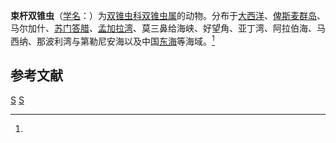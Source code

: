{{Speciesbox
| taxon = Diploconus fasces
| binomial_authority = ([[恩斯特·海克尔|Haeckel]], 1860)<ref name='id8937'>{{cite web| url =http://www.bioinfo.cn/db05/BjdwSpecies.php?action=view&id=8937| title =束杆双锥虫| work =《中国动物物种编目数据库》| publisher =中国科学院微生物研究所| author =中国科学院动物研究所| accessdate =2009-04-16| deadurl =yes| archiveurl =https://web.archive.org/web/20160305105125/http://www.bioinfo.cn/db05/BjdwSpecies.php?action=view&id=8937| archivedate =2016-03-05}}</ref>
}}

'''束杆双锥虫'''（[[学名|学名]]：{{lang|la|''Diploconus fasces''}}）为[[双锥虫科|双锥虫科]][[双锥虫属|双锥虫属]]的动物。分布于[[大西洋|大西洋]]、[[俾斯麦群岛|俾斯麦群岛]]、马尔加什、[[苏门答腊|苏门答腊]]、[[孟加拉湾|孟加拉湾]]、莫三鼻给海峡、好望角、亚丁湾、阿拉伯海、马西纳、那波利湾与第勒尼安海以及中国[[东海|东海]]等海域。<ref name='id8937'/>

== 参考文献 ==
{{reflist}}

{{Taxonbar|from=Q11099621}}

[[Category:双锥虫属|S]]
[[Category:1860年描述的动物|S]]


{{放射虫小作品}}